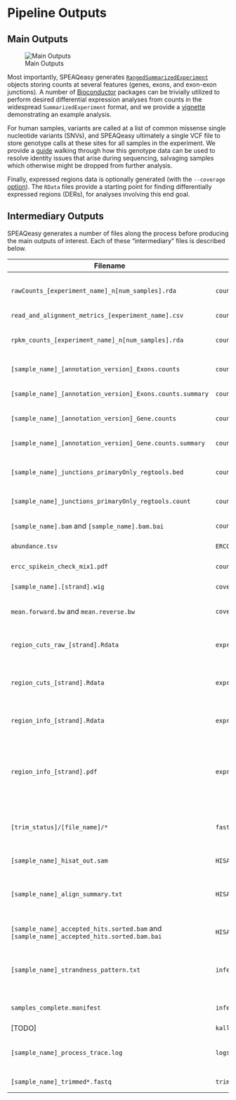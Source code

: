 # Pipeline Outputs {#outputs}


## Main Outputs

![Main Outputs](images/7_main_outputs.png)

Most importantly, SPEAQeasy generates [`RangedSummarizedExperiment`](https://bioconductor.org/packages/release/bioc/html/SummarizedExperiment.html) objects storing counts at several features (genes, exons, and exon-exon junctions). A number of [Bioconductor](https://bioconductor.org/) packages can be trivially utilized to perform desired differential expression analyses from counts in the widespread `SummarizedExperiment` format, and we provide a [vignette](http://research.libd.org/SPEAQeasy-example) demonstrating an example analysis.

For human samples, variants are called at a list of common missense single nucleotide variants (SNVs), and SPEAQeasy ultimately a single VCF file to store genotype calls at these sites for all samples in the experiment. We provide a [guide](http://research.libd.org/SPEAQeasy-example) walking through how this genotype data can be used to resolve identity issues that arise during sequencing, salvaging samples which otherwise might be dropped from further analysis.

Finally, expressed regions data is optionally generated (with the `--coverage` [option](#command-opts)). The `RData` files provide a starting point for finding differentially expressed regions (DERs), for analyses involving this end goal.

## Intermediary Outputs

SPEAQeasy generates a number of files along the process before producing the main outputs of interest. Each of these "intermediary" files is described below.


| Filename | Directory | Description |
| --- | --- | --- |
| `rawCounts_[experiment_name]_n[num_samples].rda` | `count_objects/` | An R data file containing a number of matrices/ data frames containing raw gene, exon, exon-exon junction, and transcript counts. A data frame of quality metrics is also included. |
| `read_and_alignment_metrics_[experiment_name].csv` | `count_objects/` | A comma-separated values file of quality metrics. |
| `rpkm_counts_[experiment_name]_n[num_samples].rda` | `count_objects/` | The same data as in rawCounts_[experiment_name]_n[num_samples].rda, but normalized as reads-per-kilobase-million (RPKM). |
| `[sample_name]_[annotation_version]_Exons.counts` | `counts/` | Exon counts for each sample individually, as reported by [featureCounts](http://bioinf.wehi.edu.au/featureCounts/). |
| `[sample_name]_[annotation_version]_Exons.counts.summary` | `counts/` | A summary of key information generated from quantifying exons on a particular sample with [featureCounts](http://bioinf.wehi.edu.au/featureCounts/). |
| `[sample_name]_[annotation_version]_Gene.counts` | `counts/` | Gene counts for each sample individually, as reported by [featureCounts](http://bioinf.wehi.edu.au/featureCounts/). |
| `[sample_name]_[annotation_version]_Gene.counts.summary` | `counts/` | A summary of key information generated from quantifying genes on a particular sample with [featureCounts](http://bioinf.wehi.edu.au/featureCounts/). |
| `[sample_name]_junctions_primaryOnly_regtools.bed` | `counts/junction/` | A file in BED format describing junctions determined by [regtools](https://regtools.readthedocs.io/en/latest/) run on primary alignments for a given sample. |
| `[sample_name]_junctions_primaryOnly_regtools.count` | `counts/junction/` | A text file describing the junction ranges and providing raw counts of hits for each junction, as output by [regtools](https://regtools.readthedocs.io/en/latest/). |
| `[sample_name].bam` and `[sample_name].bam.bai` | `counts/junction/primary_alignments/` | The subset of primary alignments for a given sample, in BAM format, along with an index for each BAM. |
| `abundance.tsv` | `ERCC/[sample_name]/` | The output from running [Kallisto](https://pachterlab.github.io/kallisto/) against the 92 [ERCC RNA Spike Mix](https://www.thermofisher.com/order/catalog/product/4456740) sequences for each sample. |
| `ercc_spikein_check_mix1.pdf` | `count_objects/` | A plot comparing the Mix1 [expected concentration](https://tools.thermofisher.com/content/sfs/manuals/cms_095046.txt) against the observed counts from [Kallisto](https://pachterlab.github.io/kallisto/). |
| `[sample_name].[strand].wig` | `coverage/wigs/` | Wiggle files containing coverage information for a given sample and strand. |
| `mean.forward.bw` and `mean.reverse.bw` | `coverage/mean/` | BigWig files containing coverage information averaged across all samples in the experiment, and split by strand. |
| `region_cuts_raw_[strand].Rdata` | `expressed_regions/` | An R object called `region_cuts_raw` that is a list with one element per chromosome, then a nested element per cutoff used for identifying expressed regions using [`derfinder::findRegions()`](https://bioconductor.org/packages/derfinder). |
| `region_cuts_[strand].Rdata` | `expressed_regions/` | An R object called `region_cuts` that is a list with one element per cutoff that contains a `GenomicRanges::GRanges()` object with the expressed regions across all chromosomes. |
| `region_info_[strand].Rdata` | `expressed_regions/` | An R object called `regInfo` that is a `data.frame` with the columns: `cutoff`, `n`, `mean`, and `sd`. This table summarizes the number, mean width, sd of the width for the expressed regions identified at each cutoff. |
| `region_info_[strand].pdf` | `expressed_regions/` | A PDF with a few exploratory plots made using `regInfo` that evaluate how the cutoff for identifying the expressed regions affects the number of ERs, their mean width, the sd of their width. These are the visualization plots recommended for choosing a cutoff as described on the `derfinder` [manuscript](https://doi.org/10.1093/nar/gkw852) at Figure S4 [available here](https://github.com/leekgroup/derSupplement/blob/gh-pages/derfinder_supplement.pdf). |
| `[trim_status]/[file_name]/*` | `fastQC/` | Outputs from [FastQC](https://www.bioinformatics.babraham.ac.uk/projects/fastqc/). Here trim_status indicates when FastQC was performed: Untrimmed is before trimming, and Trimmed is after. file_name contains the sample name, and if applicable, the mate number. |
| `[sample_name]_hisat_out.sam` | `HISAT2_out/` | The main alignment output from [Hisat2](http://daehwankimlab.github.io/hisat2/) in SAM format. |
| `[sample_name]_align_summary.txt` | `HISAT2_out/` | The text-based alignment summary from [Hisat2](http://daehwankimlab.github.io/hisat2/). Note that metrics from these files are aggregated for the experiment, and so users likely will not need to check or process the original files manually (metrics). |
| `[sample_name]_accepted_hits.sorted.bam` and `[sample_name]_accepted_hits.sorted.bam.bai` | `HISAT2_out/sam_to_bam/` | Alignments from [Hisat2](http://daehwankimlab.github.io/hisat2/) where unmapped reads are filtered out, and the resulting BAM file is coordinate-sorted and indexed. |
| `[sample_name]_strandness_pattern.txt` | `infer_strandness/` | A text file containing the inferred strandness pattern for each sample. These files are primarily for internal use by the pipeline, and it is recommended to check the output file `samples_complete.manifest` to quickly view strandness patterns for all samples. |
| `samples_complete.manifest` | `infer_strandness/` | A version of the input samples.manifest, with an additional column listing the inferred strandness pattern for each sample |
| [TODO] | `kallisto_tx/[sample_name]/` | [TODO] |
| `[sample_name]_process_trace.log` | `logs/` | A SPEAQeasy-generated log tracing the processes and associated commands run for each sample. This is intended to help users quickly determine the source of any errors during pipeline execution (text). |
| `[sample_name]_trimmed*.fastq` | `trimming/` | Trimmed FASTQ files, if applicable, from [Trimmomatic](http://www.usadellab.org/cms/?page=trimmomatic) |
